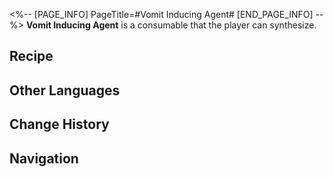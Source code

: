 <%-- [PAGE_INFO]
PageTitle=#Vomit Inducing Agent#
[END_PAGE_INFO] --%>
{{Consumable Infobox
|id          = 402016
|image       = Item Vomit Inducing Agent.png{{subst:void|<!--$UPLOAD:<<SpriteOutput/ItemFigures/402016.png>-<Item Vomit Inducing Agent.png>-<Consumable Icons>>-->}}
|type        = Special Consumables
|rarity      = 3
|effect      = Upon use, immediately causes a target ally to lose HP equal to 99% of their Max HP.
|description = Don't bite off more than you can chew. But when you do, use some of this and let it work wonders.<br />You become more resolute when holding it.
|effectType  = 
|effectType2 = 
|effectType3 = 
|recipe      = {{cx|Source missing}}
|source1     = [[Omni-Synthesizer]]
|source2     = 
|source3     = 
}}
{{Description|''"No one is born a loser. Always have faith in yourself."''}}
'''Vomit Inducing Agent''' is a consumable that the player can synthesize.

==Recipe==
{{Recipe
|type  = Synthesis
|group = Consumable
|Trash = 8
|sort  = Trash
}}

==Other Languages==
{{Other Languages
|en   = Vomit Inducing Agent
|zhs  = 催吐剂
|zht  = 催吐劑
|ja   = 嘔吐剤
|ko   = 구토제
|es   = Agente emético
|fr   = Agent vomitif
|ru   = Рвотное
|th   = Vomit Inducing Agent
|vi   = Thuốc Gây Nôn
|de   = Brechmittel
|id   = Vomit Inducing Agent
|pt   = Agente Indutor de Vômito
}}

==Change History==
{{Change History|1.0}}

==Navigation==
{{Consumable Navbox}}